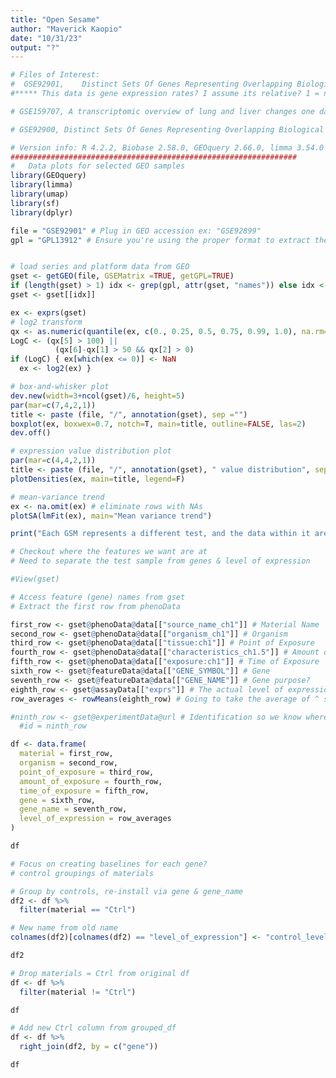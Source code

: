 ```yaml
---
title: "Open Sesame"
author: "Maverick Kaopio"
date: "10/31/23"
output: "?"
---
```


```r
# Files of Interest:
#  GSE92901, 	Distinct Sets Of Genes Representing Overlapping Biological Functions Are Altered By Intrinsic Properties Of Carbon Nanomaterials In Vitro And In Vivo
#***** This data is gene expression rates? I assume its relative? 1 = normal expression, more = increase, less = decrease.

# GSE159707, A transcriptomic overview of lung and liver changes one day after pulmonary exposure to graphene and graphene oxide

# GSE92900, Distinct Sets Of Genes Representing Overlapping Biological Functions Are Altered By Intrinsic Properties Of Carbon Nanomaterials In Vitro And In Vivo [mouse]

```

```r
# Version info: R 4.2.2, Biobase 2.58.0, GEOquery 2.66.0, limma 3.54.0
################################################################
#   Data plots for selected GEO samples
library(GEOquery)
library(limma)
library(umap)
library(sf)
library(dplyr)

file = "GSE92901" # Plug in GEO accession ex: "GSE92899"
gpl = "GPL13912" # Ensure you're using the proper format to extract the data


# load series and platform data from GEO
gset <- getGEO(file, GSEMatrix =TRUE, getGPL=TRUE)
if (length(gset) > 1) idx <- grep(gpl, attr(gset, "names")) else idx <- 1
gset <- gset[[idx]]

ex <- exprs(gset)
# log2 transform
qx <- as.numeric(quantile(ex, c(0., 0.25, 0.5, 0.75, 0.99, 1.0), na.rm=T))
LogC <- (qx[5] > 100) ||
          (qx[6]-qx[1] > 50 && qx[2] > 0)
if (LogC) { ex[which(ex <= 0)] <- NaN
  ex <- log2(ex) }

# box-and-whisker plot
dev.new(width=3+ncol(gset)/6, height=5)
par(mar=c(7,4,2,1))
title <- paste (file, "/", annotation(gset), sep ="")
boxplot(ex, boxwex=0.7, notch=T, main=title, outline=FALSE, las=2)
dev.off()

# expression value distribution plot
par(mar=c(4,4,2,1))
title <- paste (file, "/", annotation(gset), " value distribution", sep ="")
plotDensities(ex, main=title, legend=F)

# mean-variance trend
ex <- na.omit(ex) # eliminate rows with NAs
plotSA(lmFit(ex), main="Mean variance trend")

print("Each GSM represents a different test, and the data within it are the different gene's, and their level of expression.")
```

```r
# Checkout where the features we want are at
# Need to separate the test sample from genes & level of expression

#View(gset)
```

```r
# Access feature (gene) names from gset
# Extract the first row from phenoData

first_row <- gset@phenoData@data[["source_name_ch1"]] # Material Name
second_row <- gset@phenoData@data[["organism_ch1"]] # Organism
third_row <- gset@phenoData@data[["tissue:ch1"]] # Point of Exposure
fourth_row <- gset@phenoData@data[["characteristics_ch1.5"]] # Amount of Exposure
fifth_row <- gset@phenoData@data[["exposure:ch1"]] # Time of Exposure
sixth_row <- gset@featureData@data[["GENE_SYMBOL"]] # Gene
seventh_row <- gset@featureData@data[["GENE_NAME"]] # Gene purpose?
eighth_row <- gset@assayData[["exprs"]] # The actual level of expression
row_averages <- rowMeans(eighth_row) # Going to take the average of ^ so we dont have multiple columns

#ninth_row <- gset@experimentData@url # Identification so we know where this data came from and is different from other sets
  #id = ninth_row

df <- data.frame(
  material = first_row,
  organism = second_row,
  point_of_exposure = third_row,
  amount_of_exposure = fourth_row,
  time_of_exposure = fifth_row,
  gene = sixth_row,
  gene_name = seventh_row,
  level_of_expression = row_averages
)

df

```

```r
# Focus on creating baselines for each gene?
# control groupings of materials

# Group by controls, re-install via gene & gene_name
df2 <- df %>%
  filter(material == "Ctrl")

# New name from old name
colnames(df2)[colnames(df2) == "level_of_expression"] <- "control_level_of_expression"

df2
```

```r
# Drop materials = Ctrl from original df
df <- df %>%
  filter(material != "Ctrl")

df
```

```r
# Add new Ctrl column from grouped_df
df <- df %>%
  right_join(df2, by = c("gene"))

df
```
